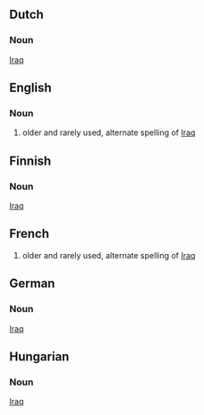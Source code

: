 ==Dutch==
===Noun===
[[Iraq]]
==English==
===Noun===
#older and rarely used, alternate spelling of [[Iraq]]
==Finnish==
===Noun===
[[Iraq]]
==French==
#older and rarely used, alternate spelling of [[Iraq]]
==German==
===Noun===
[[Iraq]]
==Hungarian==
===Noun===
[[Iraq]]